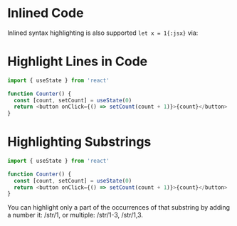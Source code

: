 # Inlined Code
Inlined syntax highlighting is also supported `let x = 1{:jsx}` via:

# Highlight Lines in Code
```js {1,4-5}
import { useState } from 'react'
 
function Counter() {
  const [count, setCount] = useState(0)
  return <button onClick={() => setCount(count + 1)}>{count}</button>
}
```

# Highlighting Substrings
```js /useState/
import { useState } from 'react'
 
function Counter() {
  const [count, setCount] = useState(0)
  return <button onClick={() => setCount(count + 1)}>{count}</button>
}
```
You can highlight only a part of the occurrences of that substring by adding a number it: /str/1, or multiple: /str/1-3, /str/1,3.
